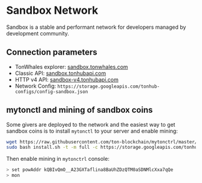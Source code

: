 # Sandbox Network

Sandbox is a stable and performant network for developers managed by development community.

## Connection parameters
* TonWhales explorer: [sandbox.tonwhales.com](https://sandbox.tonwhales.com)
* Classic API: [sandbox.tonhubapi.com](https://sandbox.tonhubapi.com)
* HTTP v4 API: [sandbox-v4.tonhubapi.com](https://sandbox-v4.tonhubapi.com)
* Network Config: `https://storage.googleapis.com/tonhub-configs/config-sandbox.json`

## mytonctl and mining of sandbox coins
Some givers are deployed to the network and the easiest way to get sandbox coins is to install `mytonctl` to your server and enable mining:

```bash
wget https://raw.githubusercontent.com/ton-blockchain/mytonctrl/master/scripts/install.sh
sudo bash install.sh -t -m full -c https://storage.googleapis.com/tonhub-configs/config-sandbox.json
```

Then enable mining in `mytonctrl` console:
```bash
> set powAddr kQBIvQmO__A23GXTaflina8BaUhZDzQTM0aSDNMlcXxa7qQe
> mon
```
